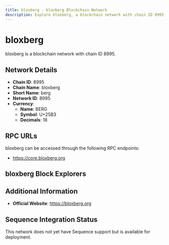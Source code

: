 ```yaml
--- 
title: bloxberg - bloxberg Blockchain Network
description: Explore bloxberg, a blockchain network with chain ID 8995. Learn about its native currency, BERG, and how to interact with the network.
---
```


# bloxberg

bloxberg is a blockchain network with chain ID 8995.

## Network Details

- **Chain ID**: 8995
- **Chain Name**: bloxberg
- **Short Name**: berg
- **Network ID**: 8995
- **Currency**: 
  - **Name**: BERG
  - **Symbol**: U+25B3
  - **Decimals**: 18

## RPC URLs

bloxberg can be accessed through the following RPC endpoints:

- https://core.bloxberg.org

## bloxberg Block Explorers



## Additional Information

- **Official Website**: https://bloxberg.org

## Sequence Integration Status

This network does not yet have Sequence support but is available for deployment.

